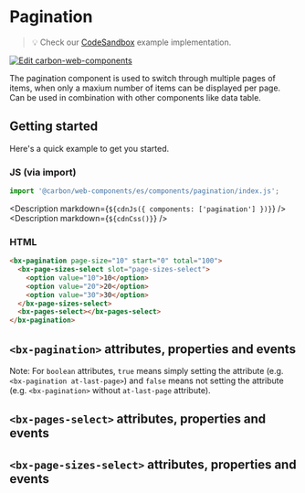 
# Pagination

> 💡 Check our
> [CodeSandbox](https://codesandbox.io/s/github/carbon-design-system/carbon-for-ibm-dotcom/tree/v1/packages/carbon-web-components/examples/codesandbox/basic/components/pagination)
> example implementation.

[![Edit carbon-web-components](https://codesandbox.io/static/img/play-codesandbox.svg)](https://codesandbox.io/s/github/carbon-design-system/carbon-for-ibm-dotcom/tree/v1/packages/carbon-web-components/examples/codesandbox/basic/components/pagination)

The pagination component is used to switch through multiple pages of items, when
only a maxium number of items can be displayed per page. Can be used in
combination with other components like data table.

## Getting started

Here's a quick example to get you started.

### JS (via import)

```javascript
import '@carbon/web-components/es/components/pagination/index.js';
```

<Description markdown={`${cdnJs({ components: ['pagination'] })}`} />
<Description markdown={`${cdnCss()}`} />

### HTML

```html
<bx-pagination page-size="10" start="0" total="100">
  <bx-page-sizes-select slot="page-sizes-select">
    <option value="10">10</option>
    <option value="20">20</option>
    <option value="30">30</option>
  </bx-page-sizes-select>
  <bx-pages-select></bx-pages-select>
</bx-pagination>
```

## `<bx-pagination>` attributes, properties and events

Note: For `boolean` attributes, `true` means simply setting the attribute (e.g.
`<bx-pagination at-last-page>`) and `false` means not setting the attribute
(e.g. `<bx-pagination>` without `at-last-page` attribute).

<Props of="bx-pagination" />

## `<bx-pages-select>` attributes, properties and events

<Props of="bx-pages-select" />

## `<bx-page-sizes-select>` attributes, properties and events

<Props of="bx-page-sizes-select" />
